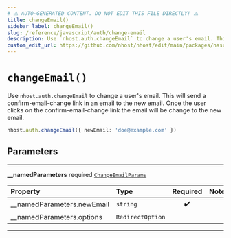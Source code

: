 ```yaml
---
# ⚠️ AUTO-GENERATED CONTENT. DO NOT EDIT THIS FILE DIRECTLY! ⚠️
title: changeEmail()
sidebar_label: changeEmail()
slug: /reference/javascript/auth/change-email
description: Use `nhost.auth.changeEmail` to change a user's email. This will send a confirm-email-change link in an email to the new email. Once the user clicks on the confirm-email-change link the email will be change to the new email.
custom_edit_url: https://github.com/nhost/nhost/edit/main/packages/hasura-auth-js/src/hasura-auth-client.ts#L300
---
```


# `changeEmail()`

Use `nhost.auth.changeEmail` to change a user's email. This will send a confirm-email-change link in an email to the new email. Once the user clicks on the confirm-email-change link the email will be change to the new email.

```ts
nhost.auth.changeEmail({ newEmail: 'doe@example.com' })
```

## Parameters

---

**<span className="parameter-name">\_\_namedParameters</span>** <span className="optional-status">required</span> [`ChangeEmailParams`](/reference/docgen/javascript/auth/types/change-email-params)

| Property                                                                                                 | Type             | Required | Notes |
| :------------------------------------------------------------------------------------------------------- | :--------------- | :------: | :---- |
| <span className="parameter-name"><span className="light-grey">\_\_namedParameters.</span>newEmail</span> | `string`         |    ✔️    |       |
| <span className="parameter-name"><span className="light-grey">\_\_namedParameters.</span>options</span>  | `RedirectOption` |          |       |

---
